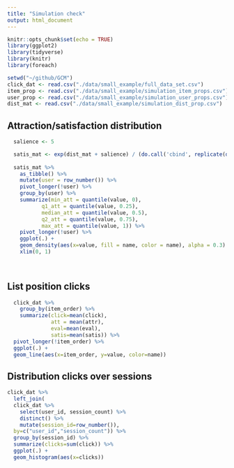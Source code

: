 ```yaml
---
title: "Simulation check"
output: html_document
---
```


```r
knitr::opts_chunk$set(echo = TRUE)
library(ggplot2)
library(tidyverse)
library(knitr)
library(foreach)

setwd("~/github/GCM")
click_dat <- read.csv("./data/small_example/full_data_set.csv")
item_prop <- read.csv("./data/small_example/simulation_item_props.csv")
user_prop <- read.csv("./data/small_example/simulation_user_props.csv")
dist_mat <- read.csv("./data/small_example/simulation_dist_prop.csv")

```

## Attraction/satisfaction distribution


```r
  salience <- 5

  satis_mat <- exp(dist_mat + salience) / (do.call('cbind', replicate(dim(dist_mat)[2], rowSums(exp(dist_mat)), simplify = F)) - exp(dist_mat) + exp(dist_mat + salience))
  
  satis_mat %>%
    as_tibble() %>% 
    mutate(user = row_number()) %>%
    pivot_longer(!user) %>%
    group_by(user) %>%
    summarize(min_att = quantile(value, 0),
           q1_att = quantile(value, 0.25),
           median_att = quantile(value, 0.5),
           q2_att = quantile(value, 0.75),
           max_att = quantile(value, 1)) %>% 
    pivot_longer(!user) %>%
    ggplot(.) +
    geom_density(aes(x=value, fill = name, color = name), alpha = 0.3) +
    xlim(0, 1)
    
   
```

## List position clicks
```r
  click_dat %>%
    group_by(item_order) %>%
    summarize(click=mean(click),
              att = mean(attr),
              eval=mean(eval),
              satis=mean(satis)) %>% 
  pivot_longer(!item_order) %>%
  ggplot(.) +
  geom_line(aes(x=item_order, y=value, color=name))

```

## Distribution clicks over sessions

```r
click_dat %>%
  left_join(
  click_dat %>%
    select(user_id, session_count) %>%
    distinct() %>%
    mutate(session_id=row_number()),
  by=c("user_id","session_count")) %>%
  group_by(session_id) %>%
  summarize(clicks=sum(click)) %>%
  ggplot(.) +
  geom_histogram(aes(x=clicks))
    

```










